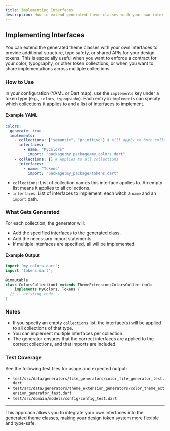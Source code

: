 ```yaml
---
title: Implementing Interfaces
description: How to extend generated theme classes with your own interfaces for design tokens.
---
```


## Implementing Interfaces

You can extend the generated theme classes with your own interfaces to provide additional structure, type safety, or shared APIs for your design tokens. This is especially useful when you want to enforce a contract for your color, typography, or other token collections, or when you want to share implementations across multiple collections.

### How to Use

In your configuration (YAML or Dart map), use the `implements` key under a token type (e.g., `colors`, `typography`). Each entry in `implements` can specify which collections it applies to and a list of interfaces to implement.

#### Example YAML

```yaml
colors:
  generate: true
  implements:
    - collections: ["semantic", "primitive"] # Will apply to both collections
      interfaces:
        - name: "MyColors"
          import: "package:my_package/my_colors.dart"
    - collections: [] # Applies to all collections
      interfaces:
        - name: "Tokens"
          import: "package:my_package/tokens.dart"
```

- `collections`: List of collection names this interface applies to. An empty list means it applies to all collections.
- `interfaces`: List of interfaces to implement, each witch a `name` and an `import` path.

### What Gets Generated

For each collection, the generator will:

- Add the specified interfaces to the generated class.
- Add the necessary import statements.
- If multiple interfaces are specified, all will be implemented.

#### Example Output

```dart
import 'my_colors.dart';
import 'tokens.dart';

@immutable
class ColorsCollection1 extends ThemeExtension<ColorsCollection1>
    implements MyColors, Tokens {
  // ...existing code...
}
```

### Notes

- If you specify an empty `collections` list, the interface(s) will be applied to all collections of that type.
- You can implement multiple interfaces per collection.
- The generator ensures that the correct interfaces are applied to the correct collections, and that imports are included.

### Test Coverage

See the following test files for usage and expected output:
- `test/src/data/generators/file_generators/color_file_generator_test.dart`
- `test/src/data/generators/theme_extension_generators/color_theme_extension_generator_test.dart`
- `test/src/domain/models/config/config_test.dart`

---

This approach allows you to integrate your own interfaces into the generated theme classes, making your design token system more flexible and type-safe.